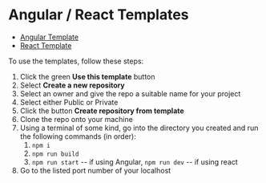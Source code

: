 
<Meta title="Setup/Using Templates" />

# Angular / React Templates

* [Angular Template](https://github.com/GovAlta/ui-components-angular-template)
* [React Template](https://github.com/GovAlta/ui-components-react-template)

To use the templates, follow these steps:
1. Click the green **Use this template** button
2. Select **Create a new repository**
3. Select an owner and give the repo a suitable name for your project
4. Select either Public or Private
5. Click the button **Create repository from template**
6. Clone the repo onto your machine
7. Using a terminal of some kind, go into the directory you created and run the following commands (in order):
    1. `npm i`
    2. `npm run build`
    3. `npm run start` -- if using Angular, `npm run dev` -- if using react
8. Go to the listed port number of your localhost
